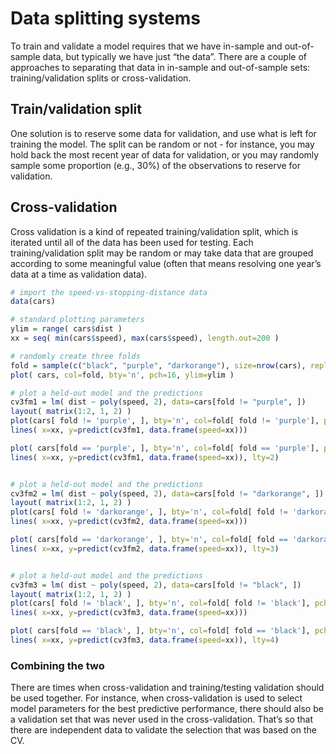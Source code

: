 # Data splitting systems
To train and validate a model requires that we have in-sample and out-of-sample data, but typically we have just "the data". There are a couple of approaches to separating that data in in-sample and out-of-sample sets: training/validation splits or cross-validation.

## Train/validation split
One solution is to reserve some data for validation, and use what is left for training the model. The split can be random or not - for instance, you may hold back the most recent year of data for validation, or you may randomly sample some proportion (e.g., 30%) of the observations to reserve for validation.

## Cross-validation
Cross validation is a kind of repeated training/validation split, which is iterated until all of the data has been used for testing. Each training/validation split may be random or may take data that are grouped according to some meaningful value (often that means resolving one year's data at a time as validation data).

```r
# import the speed-vs-stopping-distance data
data(cars)

# standard plotting parameters
ylim = range( cars$dist )
xx = seq( min(cars$speed), max(cars$speed), length.out=200 )

# randomly create three folds
fold = sample(c("black", "purple", "darkorange"), size=nrow(cars), replace=TRUE)
plot( cars, col=fold, bty='n', pch=16, ylim=ylim )

# plot a held-out model and the predictions
cv3fm1 = lm( dist ~ poly(speed, 2), data=cars[fold != "purple", ])
layout( matrix(1:2, 1, 2) )
plot(cars[ fold != 'purple', ], bty='n', col=fold[ fold != 'purple'], pch=16, ylim=ylim )
lines( x=xx, y=predict(cv3fm1, data.frame(speed=xx)))

plot( cars[fold == 'purple', ], bty='n', col=fold[ fold == 'purple'], pch=16, ylim=ylim )
lines( x=xx, y=predict(cv3fm1, data.frame(speed=xx)), lty=2)


# plot a held-out model and the predictions
cv3fm2 = lm( dist ~ poly(speed, 2), data=cars[fold != "darkorange", ])
layout( matrix(1:2, 1, 2) )
plot(cars[ fold != 'darkorange', ], bty='n', col=fold[ fold != 'darkorange'], pch=16, ylim=ylim )
lines( x=xx, y=predict(cv3fm2, data.frame(speed=xx)))

plot( cars[fold == 'darkorange', ], bty='n', col=fold[ fold == 'darkorange'], pch=16, ylim=ylim )
lines( x=xx, y=predict(cv3fm2, data.frame(speed=xx)), lty=3)


# plot a held-out model and the predictions
cv3fm3 = lm( dist ~ poly(speed, 2), data=cars[fold != "black", ])
layout( matrix(1:2, 1, 2) )
plot(cars[ fold != 'black', ], bty='n', col=fold[ fold != 'black'], pch=16, ylim=ylim )
lines( x=xx, y=predict(cv3fm3, data.frame(speed=xx)))

plot( cars[fold == 'black', ], bty='n', col=fold[ fold == 'black'], pch=16, ylim=ylim )
lines( x=xx, y=predict(cv3fm3, data.frame(speed=xx)), lty=4)
```

### Combining the two
There are times when cross-validation and training/testing validation should be used together. For instance, when cross-validation is used to select model parameters for the best predictive performance, there should also be a validation set that was never used in the cross-validation. That's so that there are independent data to validate the selection that was based on the CV.





